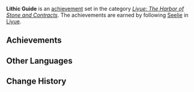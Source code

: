 {{Achievement Set Infobox
|title        = 
|primogems    = {{Achievement/Primogems|Lithic Guide}}
|total        = {{Achievement/Total|Lithic Guide}}
|category     = Liyue: The Harbor of Stone and Contracts
}}
'''Lithic Guide''' is an [[achievement]] set in the category ''[[Liyue: The Harbor of Stone and Contracts]]''. The achievements are earned by following [[Seelie]] in [[Liyue]].

==Achievements==
{{Achievements by Category Table|Lithic Guide}}
<!--
==Notes==

==Trivia==
-->
==Other Languages==
{{Other Languages
|en      = Lithic Guide
|zhs     = 岩间引路人
|zhs_rm  = Yánjiān Yǐnlùrén
|zht     = 岩間引路人
|zht_rm  = Yánjiān Yǐnlùrén
|zh_tl   = 
|ja      = 岩間の導き
|ja_rm   = Iwama no Michibiki
|ja_tl   = Guidance Among Rocks
|ko      = 바위 속 길잡이
|ko_rm   = Bawi Sok Giljabi
|ko_tl   = Guidance Among Rocks
|es      = Guía lítica
|es_tl   = 
|fr      = Guidé/Guidée par la roche
|fr_tl   = Guided by Rock
|ru      = Направление среди камней
|ru_tl   = 
|th      = ธรณีที่ชี้นำ
|th_rm   = 
|th_tl   = 
|vi      = Người dẫn đường trong núi đá
|vi_tl   = 
|de      = Vom Gestein geführt
|de_tl   = Guided by Rocks
|id      = Pemandu Bebatuan
|id_tl   = Guide of Stones
|pt      = Guia Lítica
|pt_tl   = 
}}

==Change History==
{{Change History|1.0}}
<!--
==References==
{{Reflist}}
-->